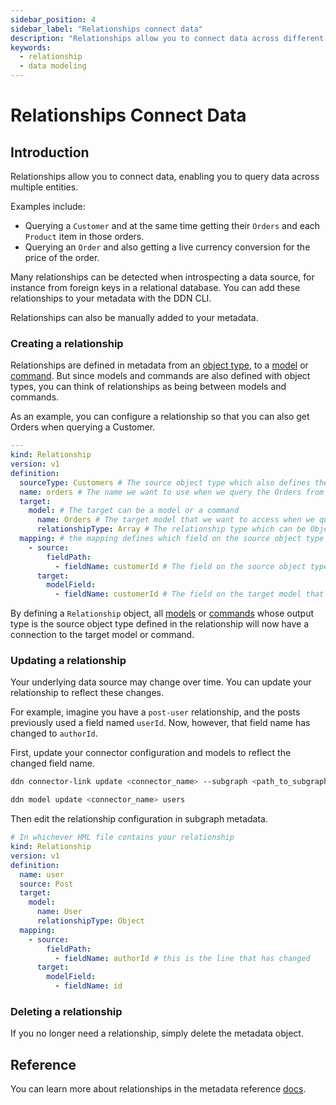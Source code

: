 ```yaml
---
sidebar_position: 4
sidebar_label: "Relationships connect data"
description: "Relationships allow you to connect data across different models."
keywords:
  - relationship
  - data modeling
---
```



# Relationships Connect Data

## Introduction

Relationships allow you to connect data, enabling you to query data across multiple entities.

Examples include:

- Querying a `Customer` and at the same time getting their `Orders` and each `Product` item in those orders.
- Querying an `Order` and also getting a live currency conversion for the price of the order.

Many relationships can be detected when introspecting a data source, for instance from foreign keys in a relational
database. You can add these relationships to your metadata with the DDN CLI.

Relationships can also be manually added to your metadata.

### Creating a relationship

Relationships are defined in metadata from an [object type](/supergraph-modeling/types.mdx#objecttype-objecttype), to a
[model](/supergraph-modeling/models.mdx) or [command](/supergraph-modeling/commands.mdx). But since models and commands
are also defined with object types, you can think of relationships as being between models and commands.

As an example, you can configure a relationship so that you can also get Orders when querying a Customer.

```yaml title="Create a relationship in your metadata:"
---
kind: Relationship
version: v1
definition:
  sourceType: Customers # The source object type which also defines the model
  name: orders # The name we want to use when we query the Orders from the Customer
  target:
    model: # The target can be a model or a command
      name: Orders # The target model that we want to access when we query the Orders from the Customer
      relationshipType: Array # The relationship type which can be Object or Array. Since a customer can have many orders, we use an Array.
  mapping: # the mapping defines which field on the source object type maps to which field on the target model
    - source:
        fieldPath:
          - fieldName: customerId # The field on the source object type that we want to map to the target model
      target:
        modelField:
          - fieldName: customerId # The field on the target model that we want to map to the source object type
```

By defining a `Relationship` object, all [models](/supergraph-modeling/models.mdx) or
[commands](/supergraph-modeling/commands.mdx) whose output type is the source object type defined in the relationship
will now have a connection to the target model or command.

### Updating a relationship

Your underlying data source may change over time. You can update your relationship to reflect these changes.

For example, imagine you have a `post-user` relationship, and the posts previously used a field named `userId`. Now,
however, that field name has changed to `authorId`.

First, update your connector configuration and models to reflect the changed field name.

```bash title="Update your DataConnectorLink:"
ddn connector-link update <connector_name> --subgraph <path_to_subgraph.yaml>
```

```bash title="Then, update your model:"
ddn model update <connector_name> users
```

Then edit the relationship configuration in subgraph metadata.

```yaml title="Edit the existing metadata file:"
# In whichever HML file contains your relationship
kind: Relationship
version: v1
definition:
  name: user
  source: Post
  target:
    model:
      name: User
      relationshipType: Object
  mapping:
    - source:
        fieldPath:
          - fieldName: authorId # this is the line that has changed
      target:
        modelField:
          - fieldName: id
```

### Deleting a relationship

If you no longer need a relationship, simply delete the metadata object.

## Reference

You can learn more about relationships in the metadata reference [docs](/supergraph-modeling/relationships.mdx).

